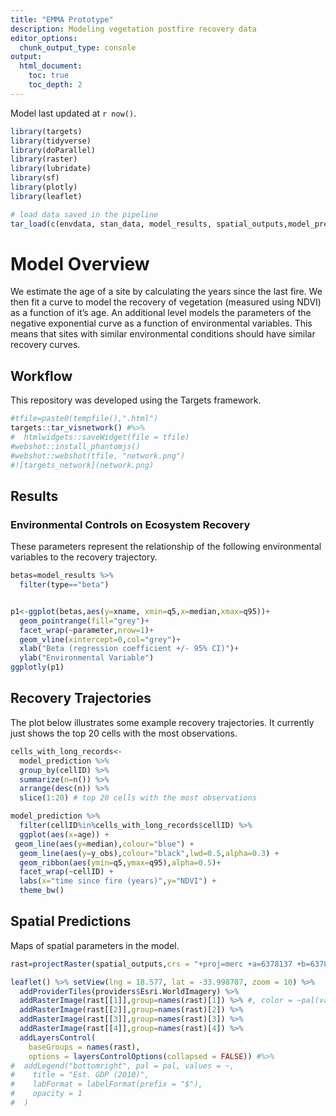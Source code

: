 ```yaml
---
title: "EMMA Prototype"
description: Modeling vegetation postfire recovery data
editor_options: 
  chunk_output_type: console
output:
  html_document:
    toc: true
    toc_depth: 2
---
```



Model last updated at `r now()`.

```r
library(targets)
library(tidyverse)
library(doParallel)
library(raster)
library(lubridate)
library(sf)
library(plotly)
library(leaflet)

# load data saved in the pipeline
tar_load(c(envdata, stan_data, model_results, spatial_outputs,model_prediction)) 
```

# Model Overview

We estimate the age of a site by calculating the years since the last fire. We then fit a curve to model the recovery of vegetation (measured using NDVI) as a function of it's age. An additional level models the parameters of the negative exponential curve as a function of environmental variables. This means that sites with similar environmental conditions should have similar recovery curves.


## Workflow

This repository was developed using the Targets framework.

```r
#tfile=paste0(tempfile(),".html")
targets::tar_visnetwork() #%>% 
#  htmlwidgets::saveWidget(file = tfile)
#webshot::install_phantomjs()
#webshot::webshot(tfile, "network.png")
#![targets_network](network.png)

```


## Results

### Environmental Controls on Ecosystem Recovery

These parameters represent the relationship of the following environmental variables to the recovery trajectory.

```r
betas=model_results %>% 
  filter(type=="beta")


p1<-ggplot(betas,aes(y=xname, xmin=q5,x=median,xmax=q95))+
  geom_pointrange(fill="grey")+
  facet_wrap(~parameter,nrow=1)+
  geom_vline(xintercept=0,col="grey")+
  xlab("Beta (regression coefficient +/- 95% CI)")+
  ylab("Environmental Variable") 
ggplotly(p1)

```


## Recovery Trajectories

The plot below illustrates some example recovery trajectories. It currently just shows the top 20 cells with the most observations.

```r
cells_with_long_records<-
  model_prediction %>% 
  group_by(cellID) %>% 
  summarize(n=n()) %>% 
  arrange(desc(n)) %>% 
  slice(1:20) # top 20 cells with the most observations

model_prediction %>% 
  filter(cellID%in%cells_with_long_records$cellID) %>% 
  ggplot(aes(x=age)) +
 geom_line(aes(y=median),colour="blue") +
  geom_line(aes(y=y_obs),colour="black",lwd=0.5,alpha=0.3) +
  geom_ribbon(aes(ymin=q5,ymax=q95),alpha=0.5)+
  facet_wrap(~cellID) +
  labs(x="time since fire (years)",y="NDVI") +
  theme_bw()
```

## Spatial Predictions

Maps of spatial parameters in the model.  

```r
rast=projectRaster(spatial_outputs,crs = "+proj=merc +a=6378137 +b=6378137 +lat_ts=0 +lon_0=0 +x_0=0 +y_0=0 +k=1 +units=m +nadgrids=@null +wktext +no_defs +type=crs")

leaflet() %>% setView(lng = 18.577, lat = -33.998707, zoom = 10) %>% 
  addProviderTiles(providers$Esri.WorldImagery) %>% 
  addRasterImage(rast[[1]],group=names(rast)[1]) %>% #, color = ~pal(values(rast)[,1]) 
  addRasterImage(rast[[2]],group=names(rast)[2]) %>% 
  addRasterImage(rast[[3]],group=names(rast)[3]) %>% 
  addRasterImage(rast[[4]],group=names(rast)[4]) %>% 
  addLayersControl(
    baseGroups = names(rast),
    options = layersControlOptions(collapsed = FALSE)) #%>% 
#  addLegend("bottomright", pal = pal, values = ~,
#    title = "Est. GDP (2010)",
#    labFormat = labelFormat(prefix = "$"),
#    opacity = 1
#  )
```
